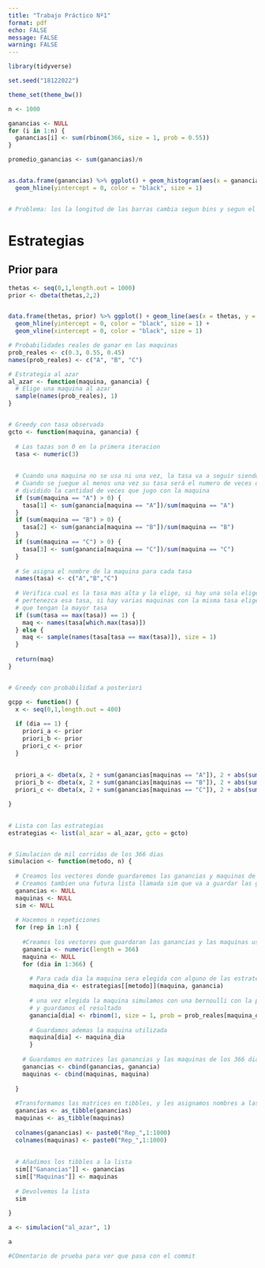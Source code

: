 ```yaml
---
title: "Trabajo Práctico Nº1"
format: pdf
echo: FALSE
message: FALSE
warning: FALSE
---
```


```r


library(tidyverse)
```



```r
set.seed("18122022")

theme_set(theme_bw())

```


```r

n <- 1000

ganancias <- NULL
for (i in 1:n) {
  ganancias[i] <- sum(rbinom(366, size = 1, prob = 0.55))
}

promedio_ganancias <- sum(ganancias)/n


as.data.frame(ganancias) %>% ggplot() + geom_histogram(aes(x = ganancias), bins = 59, fill = "dodgerblue3") + labs(x = "Ganancias", y = "Conteo") + 
  geom_hline(yintercept = 0, color = "black", size = 1)


# Problema: los la longitud de las barras cambia segun bins y segun el espacio que tiene para graficarse

```


# Estrategias


## Prior para \theta
```r
thetas <- seq(0,1,length.out = 1000)
prior <- dbeta(thetas,2,2)


data.frame(thetas, prior) %>% ggplot() + geom_line(aes(x = thetas, y = prior), color = "dodgerblue4", linewidth = 1.5) + labs(x = expression(theta), y = "Probabilidad") +
  geom_hline(yintercept = 0, color = "black", size = 1) +
  geom_vline(xintercept = 0, color = "black", size = 1)
```

```r
# Probabilidades reales de ganar en las maquinas
prob_reales <- c(0.3, 0.55, 0.45)
names(prob_reales) <- c("A", "B", "C")

# Estrategia al azar
al_azar <- function(maquina, ganancia) {
  # Elige una maquina al azar
  sample(names(prob_reales), 1)
}


# Greedy con tasa observada
gcto <- function(maquina, ganancia) {
  
  # Las tazas son 0 en la primera iteracion
  tasa <- numeric(3)
  
  
  # Cuando una maquina no se usa ni una vez, la tasa va a seguir siendo 0
  # Cuando se juegue al menos una vez su tasa será el numero de veces que gano en la maquina
  # dividido la cantidad de veces que jugo con la maquina
  if (sum(maquina == "A") > 0) {
    tasa[1] <- sum(ganancia[maquina == "A"])/sum(maquina == "A")
  }
  if (sum(maquina == "B") > 0) {
    tasa[2] <- sum(ganancia[maquina == "B"])/sum(maquina == "B")
  }
  if (sum(maquina == "C") > 0) {
    tasa[3] <- sum(ganancia[maquina == "C"])/sum(maquina == "C")
  }
  
  # Se asigna el nombre de la maquina para cada tasa
  names(tasa) <- c("A","B","C")
  
  # Verifica cual es la tasa mas alta y la elige, si hay una sola elige la maquina a la cual le
  # pertenezca esa tasa, si hay varias maquinas con la misma tasa elige una al azar entre las 
  # que tengan la mayor tasa
  if (sum(tasa == max(tasa)) == 1) {
    maq <- names(tasa[which.max(tasa)])
  } else {
    maq <- sample(names(tasa[tasa == max(tasa)]), size = 1)
  }
  
  return(maq)
}


# Greedy con probabilidad a posteriori

gcpp <- function() {
  x <- seq(0,1,length.out = 400)
  
  if (dia == 1) {
    priori_a <- prior
    priori_b <- prior
    priori_c <- prior
  }
  
  
  priori_a <- dbeta(x, 2 + sum(ganancias[maquinas == "A"]), 2 + abs(sum(ganancias[maquinas == "A"] -1)))
  priori_b <- dbeta(x, 2 + sum(ganancias[maquinas == "B"]), 2 + abs(sum(ganancias[maquinas == "B"] -1)))
  priori_c <- dbeta(x, 2 + sum(ganancias[maquinas == "C"]), 2 + abs(sum(ganancias[maquinas == "C"] -1)))

}

  
# Lista con las estrategias
estrategias <- list(al_azar = al_azar, gcto = gcto)


# Simulacion de mil corridas de los 366 dias
simulacion <- function(metodo, n) {
  
  # Creamos los vectores donde guardaremos las ganancias y maquinas de los 366 dias para cada repeticion
  # Creamos tambien una futura lista llamada sim que va a guardar las ganancias y las maquinas usadas en las repeticiones
  ganancias <- NULL
  maquinas <- NULL
  sim <- NULL
  
  # Hacemos n repeticiones
  for (rep in 1:n) {
    
    #Creamos los vectores que guardaran las ganancias y las maquinas usadas en cada dia
    ganancia <- numeric(length = 366)
    maquina <- NULL
    for (dia in 1:366) {
      
      # Para cada dia la maquina sera elegida con alguno de las estrategias diseñadas
      maquina_dia <- estrategias[[metodo]](maquina, ganancia)
      
      # una vez elegida la maquina simulamos con una bernoulli con la probabilidad de la maquina
      # y guardamos el resultado
      ganancia[dia] <- rbinom(1, size = 1, prob = prob_reales[maquina_dia])
      
      # Guardamos ademas la maquina utilizada
      maquina[dia] <- maquina_dia
      }
    
    # Guardamos en matrices las ganancias y las maquinas de los 366 dias de las diferentes repeticiones
    ganancias <- cbind(ganancias, ganancia)
    maquinas <- cbind(maquinas, maquina)
    
  }  
  
  #Transformamos las matrices en tibbles, y les asignamos nombres a las columnas segun el repeticion
  ganancias <- as_tibble(ganancias)
  maquinas <- as_tibble(maquinas)
  
  colnames(ganancias) <- paste0("Rep_",1:1000)
  colnames(maquinas) <- paste0("Rep_",1:1000)
  
  
  # Añadimos los tibbles a la lista
  sim[["Ganancias"]] <- ganancias
  sim[["Maquinas"]] <- maquinas
  
  # Devolvemos la lista
  sim 
  
}

a <- simulacion("al_azar", 1)

a
```



```r
#COmentario de prueba para ver que pasa con el commit
```


